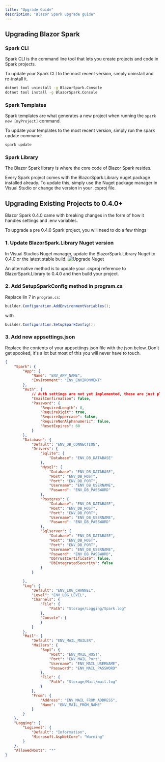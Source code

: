 ```yaml
---
title: "Upgrade Guide"
description: "Blazor Spark upgrade guide"
---
```


## Upgrading Blazor Spark

### Spark CLI
Spark CLI is the command line tool that lets you create projects and code in Spark projects.

To update your Spark CLI to the most recent version, simply uninstall and re-install it.
```bash
dotnet tool uninstall -g BlazorSpark.Console
dotnet tool install -g BlazorSpark.Console
```

### Spark Templates
Spark templates are what generates a new project when running the `spark new [myProject]` command.

To update your templates to the most recent version, simply run the spark update command:
```bash
spark update
```

### Spark Library
The Blazor Spark library is where the core code of Blazor Spark resides.

Every Spark project comes with the BlazorSpark.Library nuget package installed already. To update this, simply use the Nuget package manager in Visual Studio or change the version in your .csproj file.

## Upgrading Existing Projects to 0.4.0+
Blazor Spark 0.4.0 came with breaking changes in the form of how it handles settings and .env variables.

To upgrade a pre 0.4.0 Spark project, you will need to do a few things

### 1. Update BlazorSpark.Library Nuget version

In Visual Studios Nuget manager, update the BlazorSpark.Library Nuget to 0.4.0 or the latest stable build.
![Upgrade Nuget](/spark-4-0-upgrade.png)

An alternative method is to update your .csproj reference to BlazorSpark.Library to 0.4.0 and then build your project.

### 2. Add SetupSparkConfig method in program.cs
Replace lin 7 in `program.cs`: 
```csharp
builder.Configuration.AddEnvironmentVariables();
```

with 

```csharp
builder.Configuration.SetupSparkConfig();
```

### 3. Add new appsettings.json
Replace the contents of your appsettings.json file with the json below. Don't get spooked, it's a lot but most of this you will never have to touch.
```json
{
    "Spark": {
        "App": {
            "Name": "ENV_APP_NAME",
            "Environment": "ENV_ENVIRONMENT"
        },
        "Auth": {
            // Auth settings are not yet implemented, these are just placeholders
            "EmailConfirmation": false,
            "Password": {
                "RequiredLength": 8,
                "RequireDigit": true,
                "RequireUppercase": false,
                "RequireNonAlphanumeric": false,
                "ResetExpires": 60
            }
        },
        "Database": {
            "Default": "ENV_DB_CONNECTION",
            "Drivers": {
                "Sqlite": {
                    "Database": "ENV_DB_DATABASE"
                },
                "Mysql": {
                    "Database": "ENV_DB_DATABASE",
                    "Host": "ENV_DB_HOST",
                    "Port": "ENV_DB_PORT",
                    "Username": "ENV_DB_USERNAME",
                    "Pasword": "ENV_DB_PASSWORD"
                },
                "Postgres": {
                    "Database": "ENV_DB_DATABASE",
                    "Host": "ENV_DB_HOST",
                    "Port": "ENV_DB_PORT",
                    "Username": "ENV_DB_USERNAME",
                    "Pasword": "ENV_DB_PASSWORD"
                },
                "Sqlserver": {
                    "Database": "ENV_DB_DATABASE",
                    "Host": "ENV_DB_HOST",
                    "Port": "ENV_DB_PORT",
                    "Username": "ENV_DB_USERNAME",
                    "Pasword": "ENV_DB_PASSWORD",
                    "DbTrustCertificate": false,
                    "DbIntegratedSecurity": false
                }
            }

        },
        "Log": {
            "Default": "ENV_LOG_CHANNEL",
            "Level": "ENV_LOG_LEVEL",
            "Channels": {
                "File": {
                    "Path": "Storage/Logging/Spark.log"
                },
                "Console": {
                }
            }
        },
        "Mail": {
            "Default": "ENV_MAIL_MAILER",
            "Mailers": {
                "Smpt": {
                    "Host": "ENV_MAIL_HOST",
                    "Port": "ENV_MAIL_Port",
                    "Username": "ENV_MAIL_USERNAME",
                    "Password": "ENV_MAIL_PASSWORD"
                },
                "File": {
                    "Path": "Storage/Mail/mail.log"
                }
            },
            "From": {
                "Address": "ENV_MAIL_FROM_ADDRESS",
                "Name": "ENV_MAIL_FROM_NAME"
            }
        }
    },
    "Logging": {
        "LogLevel": {
            "Default": "Information",
            "Microsoft.AspNetCore": "Warning"
        }
    },
    "AllowedHosts": "*"
}
```